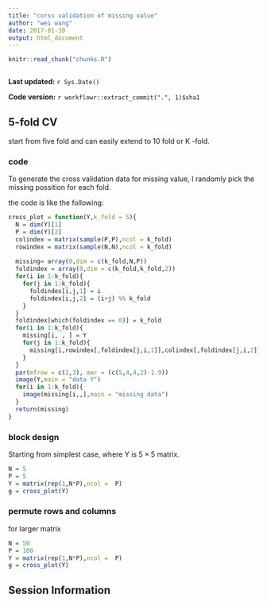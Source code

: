 ```yaml
---
title: "corss validation of missing value"
author: "wei wang"
date: 2017-01-30
output: html_document
---
```


```r
knitr::read_chunk("chunks.R")
```

```r
```

**Last updated:** `r Sys.Date()`

**Code version:** `r workflowr::extract_commit(".", 1)$sha1`

## 5-fold CV

start from five fold and can easily extend to 10 fold or K -fold.

### code

To generate the cross validation data for missing value, I randomly pick the missing possition for each fold.

the code is like the following:

```r

cross_plot = function(Y,k_fold = 5){
  N = dim(Y)[1]
  P = dim(Y)[2]
  colindex = matrix(sample(P,P),ncol = k_fold)
  rowindex = matrix(sample(N,N),ncol = k_fold)
  
  missing= array(0,dim = c(k_fold,N,P))
  foldindex = array(0,dim = c(k_fold,k_fold,2))
  for(i in 1:k_fold){
    for(j in 1:k_fold){
      foldindex[i,j,1] = i
      foldindex[i,j,2] = (i+j) %% k_fold
    }
  }
  foldindex[which(foldindex == 0)] = k_fold
  for(i in 1:k_fold){
    missing[i, , ] = Y
    for(j in 1:k_fold){
      missing[i,rowindex[,foldindex[j,i,1]],colindex[,foldindex[j,i,2]]] = NA
    }
  }
  par(mfrow = c(2,3), mar = (c(5,4,4,2)-1.9))
  image(Y,main = "data Y")
  for(i in 1:k_fold){
    image(missing[i,,],main = "missing data")
  }
  return(missing)
}

```

### block design

Starting from simplest case, where Y is $5 \times 5$ matrix.

```r
N = 5
P = 5
Y = matrix(rep(1,N*P),ncol =  P)
g = cross_plot(Y)
```


### permute rows and columns

for larger matrix

```r
N = 50
P = 100
Y = matrix(rep(1,N*P),ncol =  P)
g = cross_plot(Y)
```
## Session Information

```r
```
